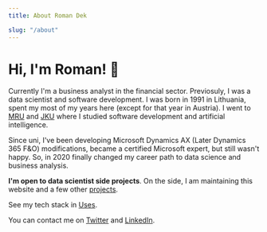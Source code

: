 ```yaml
---
title: About Roman Dek

slug: "/about"
---
```


# Hi, I'm Roman! 👋

Currently I'm a business analyst in the financial sector. Previosuly, I was a data scientist and software development. I was born in 1991 in Lithuania, spent my most of my years here (except for that year in Austria). I went to [MRU](https://www.mruni.eu/ "Link to Mykolas Romeris University web page") and [JKU](https://www.jku.at "Link to Johannes Kepler Universität web page") where I studied software development and artificial intelligence. 

Since uni, I've been developing Microsoft Dynamics AX (Later Dynamics 365 F&O) modifications, became a certified Microsoft expert, but still wasn't happy. So, in 2020 finally changed my career path to data science and business analysis.

**I'm open to data scientist side projects**. On the side, I am maintaining this website and a few other [projects](/projects). 

See my tech stack in [Uses](/uses "Link to page with my tech stack").

You can contact me on [Twitter](http://rdek.me/twitter "Link to my Twitter profile") and [LinkedIn](http://rdek.me/LinkedIn "Link to my LinkedIn profile").